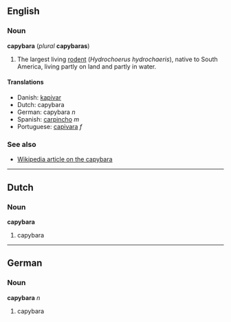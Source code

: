 ==English==
===Noun===
'''capybara''' (''plural'' '''capybaras''')

#The largest living [[rodent]] (''Hydrochoerus hydrochaeris''), native to South America, living partly on land and partly in water.

====Translations====
*Danish: [[kapivar]]
*Dutch: capybara
*German: capybara ''n''
*Spanish: [[carpincho]] ''m''
*Portuguese: [[capivara]] ''f''

===See also===
*[[w:Capybara|Wikipedia article on the capybara]]

----
==Dutch==
===Noun===
'''capybara'''

#capybara

----
==German==
===Noun===
'''capybara''' ''n''

#capybara